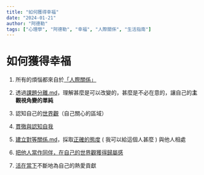 ```yaml
---
title: "如何獲得幸福"
date: "2024-01-21"
author: "阿德勒"
tags: ["心理學", "阿德勒", "幸福", "人際關係", "生活指南"]
---
```


# 如何獲得幸福

1. 所有的煩惱都來自於[「人際關係」](https://app.heptabase.com/aa5e5fd4-4215-4de1-90fe-de29e11f0187/card/1d7cc349-89d6-44bf-8e66-9a8debfa9b1e)

2. 透過[課題分離.md](./課題分離.md)，理解甚麼是可以改變的，甚麼是不必在意的，讓自己的**主觀視角變的單純**

3. 認知自己的[世界觀](https://app.heptabase.com/aa5e5fd4-4215-4de1-90fe-de29e11f0187/card/14ada498-0e50-4839-902a-70a30d46e803)（自己關心的區域）

4. [貫徹與認知自我](https://app.heptabase.com/aa5e5fd4-4215-4de1-90fe-de29e11f0187/card/d9ee934f-087e-45c0-8d91-925fd1e7d77e)

5. [建立對等關係.md](./建立對等關係.md)，採取[正確的態度](https://app.heptabase.com/aa5e5fd4-4215-4de1-90fe-de29e11f0187/card/b9a03a7b-2604-452e-9849-c541cc36cd1b) ( 我可以給這個人甚麼 ) 與他人相處

6. [把他人當作同伴，在自己的世界觀獲得歸屬感 ](https://app.heptabase.com/aa5e5fd4-4215-4de1-90fe-de29e11f0187/card/f030b8a2-46cc-4f79-b2bd-9ec9512392a7)

7. [活在當下](https://app.heptabase.com/aa5e5fd4-4215-4de1-90fe-de29e11f0187/card/3187d9b5-6bf0-463e-9fb0-135ec91ebb05)不斷地為自己的熱愛貢獻


